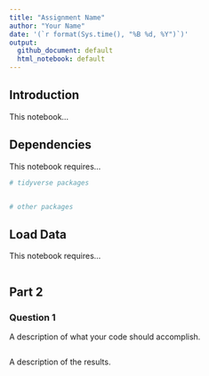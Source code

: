 ```yaml
---
title: "Assignment Name"
author: "Your Name"
date: '(`r format(Sys.time(), "%B %d, %Y")`)'
output: 
  github_document: default
  html_notebook: default 
---
```


## Introduction
This notebook...

## Dependencies
This notebook requires...

```r
# tidyverse packages


# other packages

```

## Load Data
This notebook requires...

```r

```

## Part 2
### Question 1
A description of what your code should accomplish.

```r

```

A description of the results.
